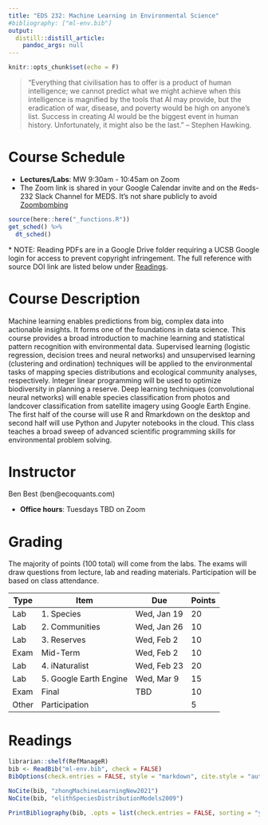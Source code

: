 ```yaml
---
title: "EDS 232: Machine Learning in Environmental Science"
#bibliography: ["ml-env.bib"]
output:
  distill::distill_article:
    pandoc_args: null
---
```


```r
knitr::opts_chunk$set(echo = F)
```

> "Everything that civilisation has to offer is a product of human intelligence; we cannot predict what we might achieve when this intelligence is magnified by the tools that AI may provide, but the eradication of war, disease, and poverty would be high on anyone's list. Success in creating AI would be the biggest event in human history. Unfortunately, it might also be the last." -- Stephen Hawking.

# Course Schedule

-   **Lectures/Labs**: MW 9:30am - 10:45am on Zoom
-   The Zoom link is shared in your Google Calendar invite and on the \#eds-232 Slack Channel for MEDS. It's not share publicly to avoid [Zoombombing](https://en.wikipedia.org/wiki/Zoombombing)

```r
source(here::here("_functions.R"))
get_sched() %>% 
  dt_sched()
```

\* NOTE: Reading PDFs are in a Google Drive folder requiring a UCSB Google login for access to prevent copyright infringement. The full reference with source DOI link are listed below under [Readings](#readings).

# Course Description

Machine learning enables predictions from big, complex data into actionable insights. It forms one of the foundations in data science. This course provides a broad introduction to machine learning and statistical pattern recognition with environmental data. Supervised learning (logistic regression, decision trees and neural networks) and unsupervised learning (clustering and ordination) techniques will be applied to the environmental tasks of mapping species distributions and ecological community analyses, respectively. Integer linear programming will be used to optimize biodiversity in planning a reserve. Deep learning techniques (convolutional neural networks) will enable species classification from photos and landcover classification from satellite imagery using Google Earth Engine. The first half of the course will use R and Rmarkdown on the desktop and second half will use Python and Jupyter notebooks in the cloud. This class teaches a broad sweep of advanced scientific programming skills for environmental problem solving.

# Instructor

Ben Best (ben\@ecoquants.com)

-   **Office hours**: Tuesdays TBD on Zoom

# Grading

The majority of points (100 total) will come from the labs. The exams will draw questions from lecture, lab and reading materials. Participation will be based on class attendance.

| Type  | Item                    | Due         | Points |
|-------|-------------------------|-------------|--------|
| Lab   | 1\. Species             | Wed, Jan 19 | 20     |
| Lab   | 2\. Communities         | Wed, Jan 26 | 10     |
| Lab   | 3\. Reserves            | Wed, Feb 2  | 10     |
| Exam  | Mid-Term                | Wed, Feb 2  | 10     |
| Lab   | 4\. iNaturalist         | Wed, Feb 23 | 20     |
| Lab   | 5\. Google Earth Engine | Wed, Mar 9  | 15     |
| Exam  | Final                   | TBD         | 10     |
| Other | Participation           |             | 5      |

# Readings {#readings}

```r
librarian::shelf(RefManageR)
bib <- ReadBib("ml-env.bib", check = FALSE)
BibOptions(check.entries = FALSE, style = "markdown", cite.style = "authoryear", bib.style = "authoryear")

NoCite(bib, "zhongMachineLearningNew2021")
NoCite(bib, "elithSpeciesDistributionModels2009")

PrintBibliography(bib, .opts = list(check.entries = FALSE, sorting = "ynt"))
```
